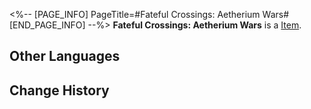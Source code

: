 <%-- [PAGE_INFO]
PageTitle=#Fateful Crossings: Aetherium Wars#
[END_PAGE_INFO] --%>
{{Item Infobox
|id          = 309001
|image       = Item Fateful Crossings- Aetherium Wars.png
|type        = 
|invCategory = 
|rarity      = 4
|effect      = 
|description = A beautiful envelope containing a customized ticket. When used, you can choose one of the following 4-star characters:<br />Serval, Hook, Pela, Luka
}}
{{Description|"Meet new companions in your journeys."}}
'''Fateful Crossings: Aetherium Wars''' is a [[Item]].

==Other Languages==
{{Other Languages
|en   = Fateful Crossings: Aetherium Wars
|zhs  = 旅程之遇：「以太战线」
|zht  = 旅程之遇：「乙太戰線」
|ja   = 旅の出会い：「エーテル戦線」
|ko   = 여정에서의 만남: 「에테르 배틀」
|es   = Encuentros en el viaje: Guerras Etéreas
|fr   = Rencontre des Guerres de l'étherium
|ru   = Встречи в путешествии: «Эфирные войны»
|th   = การพบพานระหว่างเดินทาง: แนวรบ Aetherium
|vi   = Hành Trình Gặp Gỡ: "Cuộc Chiến Aetherium"
|de   = Schicksalhafte Begegnungen: Ätheriumkrieg
|id   = Fateful Crossings: Perang Aetherium
|pt   = Encontro Destinado: Guerras de Aetherium
}}

==Change History==
{{Change History|1.4}}